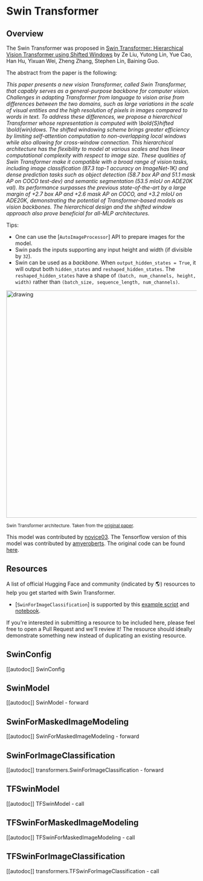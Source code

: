 <!--Copyright 2022 The HuggingFace Team. All rights reserved.

Licensed under the Apache License, Version 2.0 (the "License"); you may not use this file except in compliance with
the License. You may obtain a copy of the License at

http://www.apache.org/licenses/LICENSE-2.0

Unless required by applicable law or agreed to in writing, software distributed under the License is distributed on
an "AS IS" BASIS, WITHOUT WARRANTIES OR CONDITIONS OF ANY KIND, either express or implied. See the License for the
specific language governing permissions and limitations under the License.
-->

# Swin Transformer

## Overview

The Swin Transformer was proposed in [Swin Transformer: Hierarchical Vision Transformer using Shifted Windows](https://arxiv.org/abs/2103.14030)
by Ze Liu, Yutong Lin, Yue Cao, Han Hu, Yixuan Wei, Zheng Zhang, Stephen Lin, Baining Guo.

The abstract from the paper is the following:

*This paper presents a new vision Transformer, called Swin Transformer, that capably serves as a general-purpose backbone
for computer vision. Challenges in adapting Transformer from language to vision arise from differences between the two domains,
such as large variations in the scale of visual entities and the high resolution of pixels in images compared to words in text.
To address these differences, we propose a hierarchical Transformer whose representation is computed with \bold{S}hifted
\bold{win}dows. The shifted windowing scheme brings greater efficiency by limiting self-attention computation to non-overlapping
local windows while also allowing for cross-window connection. This hierarchical architecture has the flexibility to model at
various scales and has linear computational complexity with respect to image size. These qualities of Swin Transformer make it
compatible with a broad range of vision tasks, including image classification (87.3 top-1 accuracy on ImageNet-1K) and dense
prediction tasks such as object detection (58.7 box AP and 51.1 mask AP on COCO test-dev) and semantic segmentation
(53.5 mIoU on ADE20K val). Its performance surpasses the previous state-of-the-art by a large margin of +2.7 box AP and
+2.6 mask AP on COCO, and +3.2 mIoU on ADE20K, demonstrating the potential of Transformer-based models as vision backbones.
The hierarchical design and the shifted window approach also prove beneficial for all-MLP architectures.*

Tips:
- One can use the [`AutoImageProcessor`] API to prepare images for the model.
- Swin pads the inputs supporting any input height and width (if divisible by `32`).
- Swin can be used as a *backbone*. When `output_hidden_states = True`, it will output both `hidden_states` and `reshaped_hidden_states`. The `reshaped_hidden_states` have a shape of `(batch, num_channels, height, width)` rather than `(batch_size, sequence_length, num_channels)`.

<img src="https://huggingface.co/datasets/huggingface/documentation-images/resolve/main/swin_transformer_architecture.png"
alt="drawing" width="600"/>

<small> Swin Transformer architecture. Taken from the <a href="https://arxiv.org/abs/2102.03334">original paper</a>.</small>

This model was contributed by [novice03](https://huggingface.co/novice03). The Tensorflow version of this model was contributed by [amyeroberts](https://huggingface.co/amyeroberts). The original code can be found [here](https://github.com/microsoft/Swin-Transformer).


## Resources

A list of official Hugging Face and community (indicated by 🌎) resources to help you get started with Swin Transformer.

<PipelineTag pipeline="image-classification"/>

- [`SwinForImageClassification`] is supported by this [example script](https://github.com/huggingface/transformers/tree/main/examples/pytorch/image-classification) and [notebook](https://colab.research.google.com/github/huggingface/notebooks/blob/main/examples/image_classification.ipynb).

If you're interested in submitting a resource to be included here, please feel free to open a Pull Request and we'll review it! The resource should ideally demonstrate something new instead of duplicating an existing resource.


## SwinConfig

[[autodoc]] SwinConfig


## SwinModel

[[autodoc]] SwinModel
    - forward

## SwinForMaskedImageModeling

[[autodoc]] SwinForMaskedImageModeling
    - forward

## SwinForImageClassification

[[autodoc]] transformers.SwinForImageClassification
    - forward

## TFSwinModel

[[autodoc]] TFSwinModel
    - call

## TFSwinForMaskedImageModeling

[[autodoc]] TFSwinForMaskedImageModeling
    - call

## TFSwinForImageClassification

[[autodoc]] transformers.TFSwinForImageClassification
    - call
